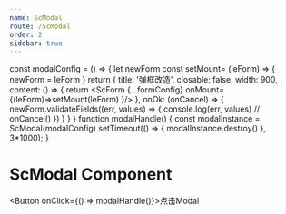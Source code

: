 ```yaml
---
name: ScModal
route: /ScModal
order: 2
sidebar: true
---
```


const modalConfig = () => {
  let newForm
  const setMount= (leForm) => {
    newForm = leForm
  }
  return {
    title: '弹框改造',
    closable: false,
    width: 900,
    content: () => {
      return <ScForm {...formConfig} onMount={(leForm)=>setMount(leForm) }/>
    },
    onOk: (onCancel) => {
      newForm.validateFields((err, values) => {
        console.log(err, values)
        // onCancel()
      })
    }
  }
}
function modalHandle() {
  const modalInstance = ScModal(modalConfig)
  setTimeout(() => {
    modalInstance.destroy()
  }, 3*1000);
}

# ScModal Component

<Button onClick={() => modalHandle()}>点击Modal</Button>
